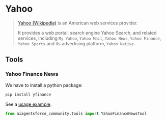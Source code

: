 # Yahoo

>[Yahoo (Wikipedia)](https://en.wikipedia.org/wiki/Yahoo) is an American web services provider.
>
> It provides a web portal, search engine Yahoo Search, and related 
> services, including `My Yahoo`, `Yahoo Mail`, `Yahoo News`, 
> `Yahoo Finance`, `Yahoo Sports` and its advertising platform, `Yahoo Native`.


## Tools

### Yahoo Finance News

We have to install a python package:

```bash
pip install yfinance
```
See a [usage example](/docs/integrations/tools/yahoo_finance_news).


```python
from aiagentsforce_community.tools import YahooFinanceNewsTool
```
